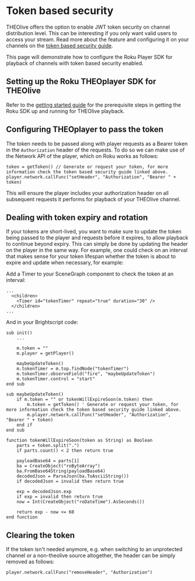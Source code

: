 # Token based security

THEOlive offers the option to enable JWT token security on channel distribution level. This can be interesting if you only want valid users to access your stream. Read more about the feature and configuring it on your channels on the [token based security guide](/theolive/platform/security/token-based-security).

This page will demonstrate how to configure the Roku Player SDK for playback of channels with token based security enabled.

## Setting up the Roku THEOplayer SDK for THEOlive

Refer to the [getting started guide](../getting-started) for the prerequisite steps in getting the Roku SDK up and running for THEOlive playback.

## Configuring THEOplayer to pass the token

The token needs to be passed along with player requests as a Bearer token in the `Authorization` header of the requests. To do so we can make use of the Network API of the player, which on Roku works as follows:

```brightscript
token = getToken() // Generate or request your token, for more information check the token based security guide linked above.
player.network.callFunc("setHeader", "Authorization", "Bearer " + token)
```

This will ensure the player includes your authorization header on all subsequent requests it performs for playback of your THEOlive channel.

## Dealing with token expiry and rotation

If your tokens are short-lived, you want to make sure to update the token being passed to the player and requests before it expires, to allow playback to continue beyond expiry. This can simply be done by updating the header on the player in the same way. For example, one could check on an interval that makes sense for your token lifespan whether the token is about to expire and update when necessary, for example:

Add a Timer to your SceneGraph component to check the token at an interval:

```brightscript
...
  <children>
    <Timer id="tokenTimer" repeat="true" duration="30" />
  </children>
...
```

And in your Brightscript code:

```brightscript
sub init()
    ...

    m.token = ""
    m.player = getPlayer()

    maybeUpdateToken()
    m.tokenTimer = m.top.findNode("tokenTimer")
    m.tokenTimer.observeField("fire", "maybeUpdateToken")
    m.tokenTimer.control = "start"
end sub

sub maybeUpdateToken()
    if m.token = "" or tokenWillExpireSoon(m.token) then
        m.token = getToken() ' Generate or request your token, for more information check the token based security guide linked above.
        m.player.network.callFunc("setHeader", "Authorization", "Bearer " + token)
    end if
end sub

function tokenWillExpireSoon(token as String) as Boolean
    parts = token.split(".")
    if parts.count() < 2 then return true

    payloadBase64 = parts[1]
    ba = CreateObject("roByteArray")
    ba.FromBase64String(payloadBase64)
    decodedJson = ParseJson(ba.ToAsciiString())
    if decodedJson = invalid then return true

    exp = decodedJson.exp
    if exp = invalid then return true
    now = Int(CreateObject("roDateTime").AsSeconds())

    return exp - now <= 60
end function
```

## Clearing the token

If the token isn't needed anymore, e.g. when switching to an unprotected channel or a non-theolive source altogether, the header can be simply removed as follows:

```brightscript
player.network.callFunc("removeHeader", "Authorization")
```
